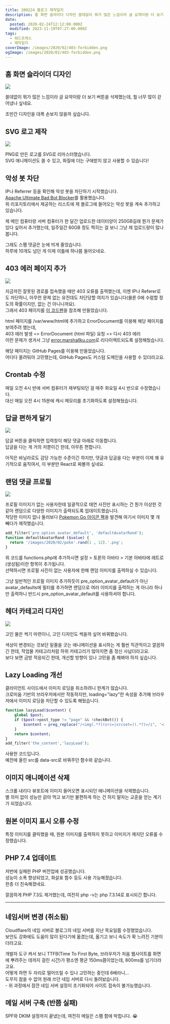 ```yaml
---
title: 200224 블로그 제작일지
description: 홈 화면 슬라이더 디자인 쓸데없이 뭐가 많은 느낌이라 글 요약이랑 더 보기 버튼을 삭제했는데, 뭘 너무 많이 걷어냈나 싶네요. 조만간 디자인을 대폭 손보지 않을까 싶습니다. SVG 로고 제작 PNG로 만든 로고를 SVG로 리마스터했습니다.SVG 애니메이션도 쓸 수 있고, 화질에 더는 구애받지 않고 사용할 수 있습니다! 악성 봇 차단 IP나 Referrer 등을 확인해 악성 봇을 차단하기 시작했습니다.Apache
date:
  posted: 2020-02-24T12:12:00.000Z
  modified: 2023-11-19T07:27:00.000Z
tags:
  - 워드프레스
  - 제작일지
coverImage: /images/2020/02/403-forbidden.png
ogImage: /images/2020/02/403-forbidden.png
---
```


## 홈 화면 슬라이더 디자인

![](/images/2020/02/slider.png)

쓸데없이 뭐가 많은 느낌이라 글 요약이랑 더 보기 버튼을 삭제했는데, 뭘 너무 많이 걷어냈나 싶네요.

조만간 디자인을 대폭 손보지 않을까 싶습니다.

## SVG 로고 제작

![](/images/2020/02/marshall-logo.svg)

PNG로 만든 로고를 SVG로 리마스터했습니다.  
SVG 애니메이션도 쓸 수 있고, 화질에 더는 구애받지 않고 사용할 수 있습니다!

## 악성 봇 차단

IP나 Referrer 등을 확인해 악성 봇을 차단하기 시작했습니다.  
[Apache Ultimate Bad Bot Blocker](https://github.com/mitchellkrogza/apache-ultimate-bad-bot-blocker)를 활용했습니다.  
위 리포지토리에서 제공하는 리스트에 제 블로그에 들어오는 악성 봇을 계속 추가하고 있습니다.

제 메인 컴퓨터랑 서버 컴퓨터가 한 달간 업로드한 데이터양이 250GB길래 뭔가 문제가 있다 싶어서 추가했는데, 일주일간 60GB 정도 찍히는 걸 보니 그냥 제 업로드량이 많나 봅니다.

그래도 스팸 댓글은 눈에 띄게 줄었습니다.  
하루에 10개도 넘던 게 이제 이틀에 하나쯤 들어오네요.

## 403 에러 페이지 추가

![](/images/2020/02/403-forbidden.png)

지금까진 잘못된 경로를 접속했을 때만 403 오류를 출력했는데, 이젠 IP나 Referer로도 차단하니, 아무런 문제 없는 유전데도 차단당할 여지가 있습니다(물론 0에 수렴할 정도의 확률이지만, 없는 건 아니니까요).  
그래서 403 페이지를 [이 코드펜](https://codepen.io/marianab/pen/EedpEb)을 참조해 만들었습니다.

html 페이지를 /var/www/html에 추가하고 ErrorDocument를 이용해 해당 페이지를 보여주려 했는데,  
403 에러 발생 => ErrorDocument (html 파일) 요청 => 다시 403 에러  
이런 문제가 생겨서 그냥 [error.marshallku.com](https://error.marshallku.com/)로 리다이렉트되도록 설정해뒀습니다.

해당 페이지는 GitHub Pages를 이용해 만들었습니다.  
어디다 올려둬야 고민했는데, GitHub Pages도 커스텀 도메인을 사용할 수 있더라고요.

## Crontab 수정

매일 오전 4시 반에 서버 컴퓨터가 재부팅되던 걸 매주 화요일 4시 반으로 수정했습니다.  
대신 매일 오전 4시 15분에 캐시 메모리를 초기화하도록 설정해뒀습니다.

## 답글 편하게 달기

![](/images/2020/02/reply-form.png)

답글 버튼을 클릭하면 입력창이 해당 댓글 아래로 이동합니다.  
답글을 다는 게 거의 저뿐이긴 한데, 아무튼 편합니다.

아직은 바닐라로도 감당 가능한 수준이긴 하지만, 댓글과 답글을 다는 부분이 이제 꽤 유기적으로 움직여서, 이 부분만 React로 짜볼까 싶네요.

## 랜덤 댓글 프로필

![](/images/2020/02/random-profile.png)

프로필 이미지가 없는 사용자한테 일괄적으로 태연 사진만 표시하는 건 뭔가 이상한 것 같아 랜덤으로 다양한 이미지가 출력되도록 업데이트했습니다.  
적당한 이미지 없나 둘러보다 [Pokemon Go 아이콘 팩](https://www.flaticon.com/kr/packs/pokemon-go)을 발견해 여기서 이미지 몇 개 빼다가 제작했습니다.

```php
add_filter('pre_option_avatar_default', 'defaultAvatarRand');
function defaultAvatarRand ($value) {
  return '/images/2020/02/poke'.rand(1 , 12).'.png';
}
```

위 코드를 functions.php에 추가하시면 설정 > 토론의 아바타 > 기본 아바타에 레트로 (생성됨)이란 항목이 추가됩니다.  
선택하시면 프로필 사진이 없는 사용자에 한해 랜덤 이미지를 출력하실 수 있습니다.

그냥 일반적인 프로필 이미지 추가하듯이 pre\_option\_avatar\_default가 아닌 avatar\_defaults에 필터를 추가하면 랜덤으로 여러 이미지를 출력하는 게 아니라 하나만 출력하니 반드시 pre\_option\_avatar\_default를 사용하셔야 합니다.

## 헤더 카테고리 디자인

![](/images/2020/02/header-category.png)

고인 물은 썩기 마련이니, 고인 디자인도 썩을까 싶어 바꿔봤습니다.

색상이 변경되는 것보단 밑줄을 긋는 애니메이션을 표시하는 게 훨씬 직관적이고 깔끔하긴 한데, 작업물 카테고리처럼 하위 카테고리가 많아지면 좀 정신 사납더라고요.  
보다 보면 금방 적응되긴 한데, 개선할 방향이 있나 고민을 좀 해봐야 하지 싶습니다.

## Lazy Loading 개선

클라이언트 사이드에서 이미지 로딩을 취소하려니 한계가 많습니다.  
크로미움 기반의 브라우저에서만 작동하지만, loading="lazy"란 속성을 추가해 브라우저에서 이미지 로딩을 차단할 수 있도록 해뒀습니다.

```php
function lazyLoad($content) {
    global $post;
    if ($post->post_type != "page" && !checkBot()) {
        $content = preg_replace("/<img(.*?)(src=|srcset=)(.*?)>/i", '<img$1$2$3 loading="lazy">', $content);
    }
    return $content;
}
add_filter('the_content','lazyLoad');
```

사용한 코드입니다.  
예전에 올린 src를 data-src로 바꿔주던 함수와 같습니다.

## 이미지 애니메이션 삭제

스크롤 내리다 뷰포트에 이미지 들어오면 표시되던 애니메이션을 삭제했습니다.  
별 의미 없이 성능만 갉아 먹고 보기만 불편하게 하는 건 하지 말자는 교훈을 얻는 계기가 되었습니다.

## 원본 이미지 표시 오류 수정

특정 이미지를 클릭했을 때, 원본 이미지를 출력하지 못하고 이미지가 깨지던 오류를 수정했습니다.

## PHP 7.4 업데이트

저번에 실패한 PHP 버전업에 성공했습니다.  
성능이 소폭 향상되었고, 화살표 함수 등도 사용 가능해졌습니다.  
한층 더 친숙해졌네요.

깔끔하게 PHP 7.3도 제거했는데, 여전히 php -v는 php 7.3.14로 표시되긴 합니다.

---

## 네임서버 변경 (취소됨)

Cloudflare의 네임 서버로 블로그의 네임 서버를 지난 목요일쯤 수정했었습니다.  
보안도 강화에도 도움이 많이 된다기에 옮겼는데, 옮기고 보니 속도가 확 느려진 기분이더라고요.

개발자 도구 켜서 보니 TTFB(Time To First Byte, 브라우저가 처음 웹사이트를 화면에 뿌려주는 데까지 걸린 시간)가 평소엔 평균 150ms쯤이었는데, 800ms를 넘기더라고요.  
어떻게 하면 두 자리로 떨어뜨릴 수 있나 고민하는 중인데 6배라니…  
도무지 참을 수 없어 원래 쓰던 네임 서버로 다시 돌려놨습니다.  
\- 위 과정에서 잠깐 네임 서버 설정이 초기화되어 사이트 접속이 불가능했습니다.

## 메일 서버 구축 (반쯤 실패)

SPF와 DKIM 설정까지 끝냈는데, 여전히 메일은 스팸 함에 박힙니다. 😭